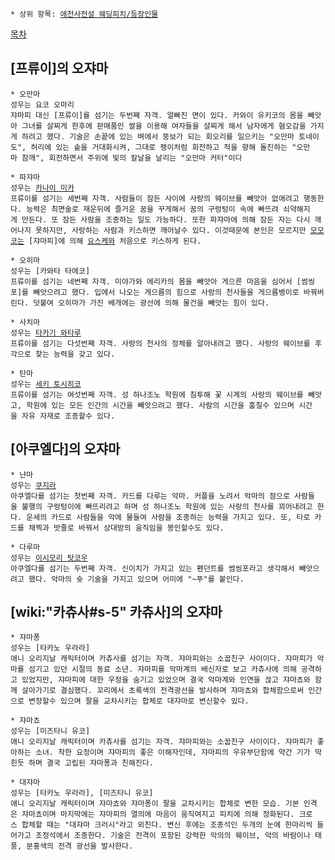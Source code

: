  * 상위 항목: [[애천사전설 웨딩피치/등장인물]]

[[목차]]
== [프류이]의 오쟈마 ==
 * 오만마
 성우는 요코 오마리 
 쟈마피 대신 [프류이]를 섬기는 두번째 자객. 얼빠진 면이 있다. 카와이 유키코의 몸을 빼앗아 그녀를 살찌게 한후에 판매품인 쌀을 이용해 여자들을 살찌게 해서 남자에게 혐오감을 가지게 하려고 했다. 기술은 손끝에 있는 벼에서 뚱보가 되는 회오리를 일으키는 "오만마 토네이도", 허리에 있는 솥을 거대화시켜, 그대로 팽이처럼 회전하고 적을 향해 돌진하는 "오만마 참깨", 회전하면서 주위에 빛의 칼날을 날리는 "오만마 커터"이다 

 * 파쟈마 
 성우는 [[카나이 미카]] 
 프류이를 섬기는 세번째 자객. 사람들이 잠든 사이에 사랑의 웨이브를 빼앗아 없애려고 행동한다. 능력은 최면술로 재운뒤에 즐거운 꿈을 꾸게해서 꿈의 구렁텅이 속에 빠뜨려 쇠약해지게 만든다. 또 잠든 사람을 조종하는 일도 가능하다. 또한 파쟈마에 의해 잠든 자는 다시 깨어나지 못하지만, 사랑하는 사람과 키스하면 깨어날수 있다. 이것때문에 본인은 모르지만 [[하나사키 모모코|모모코]]는 [쟈마피]에 의해 [[후마 요스케|요스케]]와 처음으로 키스하게 된다. 

 * 오히마 
 성우는 [카와타 타에코] 
 프류이를 섬기는 네번째 자객. 미야가와 에리카의 몸을 빼앗아 게으른 마음을 심어서 [썸씽포]를 빼앗으려고 했다. 입에서 나오는 게으름의 힘으로 사랑의 천사들을 게으름뱅이로 바꿔버린다. 덧붙여 오히마가 가진 베개에는 광선에 의해 물건을 빼앗는 힘이 있다. 

 * 사치마 
 성우는 [[타카기 와타루]] 
 프류이를 섬기는 다섯번째 자객. 사랑의 천사의 정체를 알아내려고 했다. 사랑의 웨이브를 후각으로 찾는 능력을 갖고 있다. 

 * 탄마 
 성우는 [[세키 토시히코]] 
 프류이를 섬기는 여섯번째 자객. 성 하나조노 학원에 침투해 꽃 시계의 사랑의 웨이브를 빼앗고, 학원에 있는 모든 인간의 시간을 빼앗으려고 했다. 사람의 시간을 훔칠수 있으며 시간을 자유 자재로 조종할수 있다. 

== [아쿠엘다]의 오쟈마 ==
 * 냔마 
 성우는 [[쿠지라]] 
 아쿠엘다를 섬기는 첫번째 자객. 카드를 다루는 악마. 커플을 노려서 악마의 점으로 사람들을 불행의 구렁텅이에 빠뜨리려고 하며 성 하나조노 학원에 있는 사랑의 천사를 꾀어내려고 한다. 운세의 카드로 사람들을 악에 물들여 사람을 조종하는 능력을 가지고 있다. 또, 타로 카드를 채찍과 밧줄로 바꿔서 상대방의 움직임을 봉인할수도 있다. 

 * 다루마 
 성우는 [[이시모리 탓코우]]  
 아쿠엘다를 섬기는 두번째 자객. 신이치가 가지고 있는 펜던트를 썸씽포라고 생각해서 빼앗으려고 했다. 악마의 슛 기술을 가지고 있으며 어미에 "~푸"를 붙인다. 

== [wiki:"카츄사#s-5" 카츄사]의 오쟈마 ==
 * 쟈마퐁 
 성우는 [타카노 우라라] 
 애니 오리지날 캐릭터이며 카츄사를 섬기는 자객. 쟈마피와는 소꿉친구 사이이다. 쟈마피가 악마를 섬기고 있던 시절의 동료 소년. 쟈마피를 악마계의 배신자로 보고 카츄사에 의해 공격하고 있었지만, 쟈마피에 대한 우정을 숨기고 있었으며 결국 악마계와 인연을 끊고 쟈마쵸와 함께 살아가기로 결심했다. 꼬리에서 초록색의 전격광선을 발사하며 쟈마쵸와 합체함으로써 인간으로 변장할수 있으며 팔을 교차시키는 합체로 대쟈마로 변신할수 있다. 

 * 쟈마쵸 
 성우는 [미즈타니 유코]
 애니 오리지날 캐릭터이며 카츄사를 섬기는 자객. 쟈마피와는 소꿉친구 사이이다. 쟈마피가 좋아하는 소녀. 착한 요정이며 쟈마피의 좋은 이해자인데, 쟈마피의 우유부단함에 약간 기가 막힌듯 하며 결국 고립된 쟈마퐁과 친해진다. 

 * 대쟈마
 성우는 [타카노 우라라], [미즈타니 유코]
 애니 오리지날 캐릭터이며 쟈마쵸와 쟈마퐁이 팔을 교차시키는 합체로 변한 모습. 기본 인격은 쟈마쵸이며 마지막에는 쟈마피의 열의에 마음이 움직여지고 피치에 의해 정화된다. 크로스 합체할 때는 "대쟈마 크러시"라고 외친다. 변신 후에는 조종석인 두개의 눈에 한마리씩 들어가고 조정석에서 조종한다. 기술은 전격이 포함된 강력한 악의의 웨이브, 악의 바람이나 태풍, 분홍색의 전격 광선을 발사한다. 
